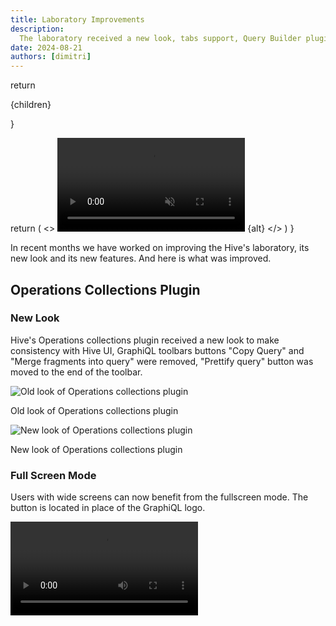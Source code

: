 ```yaml
---
title: Laboratory Improvements
description:
  The laboratory received a new look, tabs support, Query Builder plugin and uses GraphiQL v4 alpha.
date: 2024-08-21
authors: [dimitri]
---
```



  return <p className="text-center text-sm italic">{children}</p>
}

  return (
    <>
      <video autoPlay="autoplay" loop muted playsInline>
        <source src={src} type="video/mp4" />
        Your browser does not support the video tag.
      </video>
      <Caption>{alt}</Caption>
    </>
  )
}

In recent months we have worked on improving the Hive's laboratory, its new look and its new
features. And here is what was improved.

## Operations Collections Plugin

### New Look

Hive's Operations collections plugin received a new look to make consistency with Hive UI, GraphiQL
toolbars buttons "Copy Query" and "Merge fragments into query" were removed, "Prettify query" button
was moved to the end of the toolbar.

![Old look of Operations collections plugin](./operations-collections-plugin-old.png)

<Caption>Old look of Operations collections plugin</Caption>

![New look of Operations collections plugin](./operations-collections-plugin-new.png)

<Caption>New look of Operations collections plugin</Caption>

### Full Screen Mode

Users with wide screens can now benefit from the fullscreen mode. The button is located in place of
the GraphiQL logo.

<Video src={fullScreenMode} alt="Full screen mode demo" />

### Tabs Support

Laboratory now supports multiple tabs, you can open tabs with different queries and switch between
them as in regular GraphiQL. There is no longer a requirement to mandatory save the query in one of
the collections, you can have a draft query which will be stored in local storage.

<Video src={newTabs} alt="Tabs demo" />

The difference Hive's tabs from regular GraphiQL tabs is the better look, we were inspired by the UX
and UI of Google Chrome tabs, and we loved the new look so much, so we decided
[to change them in the next major of GraphiQL as well](https://github.com/graphql/graphiql/pull/3644).

Also,
[tabs will be shown even if there is only a single tab](https://github.com/graphql/graphiql/pull/3713)
as per Chrome tabs UX.

And for comparison, below is how current GraphiQL tabs look like:

<Video src={oldTabs} alt="Current GraphiQL tabs demo" />

## Query Builder

The laboratory received the support of the official GraphiQL query builder plugin, named
[`@graphiql/plugin-explorer`](https://github.com/graphql/graphiql/tree/main/packages/graphiql-plugin-explorer).
While adding this plugin in the laboratory, we discovered broken styles which we fixed
[for the core package as well](https://github.com/graphql/graphiql/pull/3633).

<Video src={queryBuilder} alt="Query builder demo" />

## GraphiQL v4 Alpha

While working on improvements for the laboratory, we also cut the next major v4 alpha release of
GraphiQL, which includes a new tabs look and migration from Webpack to Vite.

> 3 times different people worked on this migration, starting from 2022, and it was finally
> migrated!

![GraphiQL vite migration attempts](./graphiql-vite-prs.png)

<Caption>Vite migration attempts</Caption>

If you want to try GraphiQL v4 alpha, you can install it with your favourite package manager:

```sh npm2yarn
npm i graphiql@alpha
```
